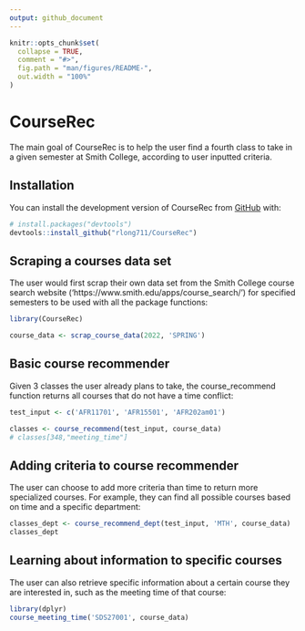 ```yaml
---
output: github_document
---
```


<!-- README.md is generated from README.Rmd. Please edit that file -->

```r
knitr::opts_chunk$set(
  collapse = TRUE,
  comment = "#>",
  fig.path = "man/figures/README-",
  out.width = "100%"
)
```

# CourseRec

<!-- badges: start -->
<!-- badges: end -->

The main goal of CourseRec is to help the user find a fourth class to take in a given semester at Smith College, according to user inputted criteria.

## Installation

You can install the development version of CourseRec from [GitHub](https://github.com/) with:

``` r
# install.packages("devtools")
devtools::install_github("rlong711/CourseRec")
```

## Scraping a courses data set

The user would first scrap their own data set from the Smith College course search website ('https://www.smith.edu/apps/course_search/') for specified semesters to be used with all the package functions:

```r
library(CourseRec)

course_data <- scrap_course_data(2022, 'SPRING')
```

## Basic course recommender

Given 3 classes the user already plans to take, the course_recommend function returns all courses that do not have a time conflict:

```r
test_input <- c('AFR11701', 'AFR15501', 'AFR202am01')

classes <- course_recommend(test_input, course_data)
# classes[348,"meeting_time"]
```

## Adding criteria to course recommender

The user can choose to add more criteria than time to return more specialized courses. For example, they can find all possible courses based on time and a specific department:

```r
classes_dept <- course_recommend_dept(test_input, 'MTH', course_data)
classes_dept
```


## Learning about information to specific courses

The user can also retrieve specific information about a certain course they are interested in, such as the meeting time of that course:

```r
library(dplyr)
course_meeting_time('SDS27001', course_data)
```


